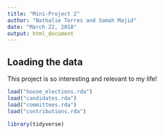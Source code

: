 ```yaml
---
title: "Mini-Project 2"
author: "Nathalie Torres and Samah Majid"
date: "March 22, 2018"
output: html_document
---
```



## Loading the data

This project is so interesting and relevant to my life!

```r
load("house_elections.rda")
load("candidates.rda")
load("committees.rda")
load("contributions.rda")
```
```r
library(tidyverse)
```






